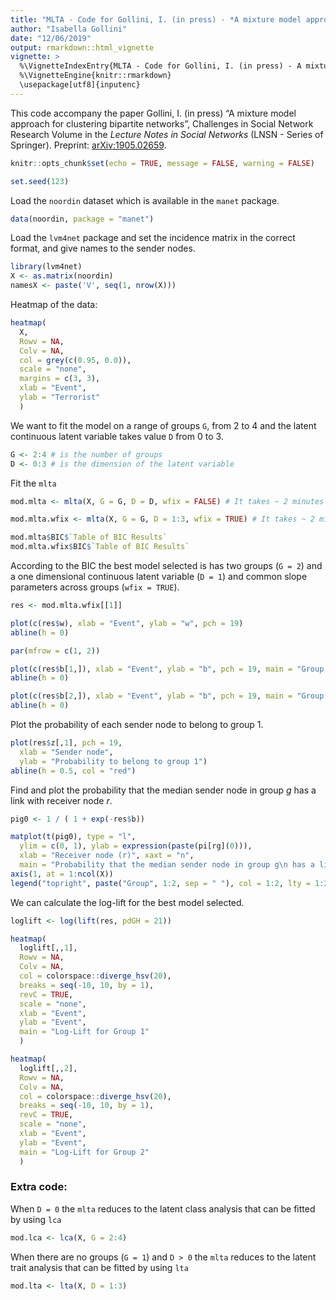 ```yaml
---
title: "MLTA - Code for Gollini, I. (in press) - *A mixture model approach for clustering bipartite networks* "
author: "Isabella Gollini"
date: "12/06/2019"
output: rmarkdown::html_vignette
vignette: >
  %\VignetteIndexEntry{MLTA - Code for Gollini, I. (in press) - A mixture model approach for clustering bipartite networks}
  %\VignetteEngine{knitr::rmarkdown}
  \usepackage[utf8]{inputenc}
---
```


This code accompany the paper Gollini, I. (in press) "A mixture model approach for clustering bipartite networks", Challenges in Social Network Research Volume in the *Lecture Notes in Social Networks* (LNSN - Series of Springer). Preprint: [arXiv:1905.02659](http://arxiv.org/abs/1905.02659).

```r
knitr::opts_chunk$set(echo = TRUE, message = FALSE, warning = FALSE)
```

```r
set.seed(123)
```

Load the `noordin` dataset which is available in the `manet` package.

```r
data(noordin, package = "manet")
```

Load the `lvm4net` package and set the incidence matrix in the correct format, and give names to the sender nodes.

```r
library(lvm4net)
X <- as.matrix(noordin)
namesX <- paste('V', seq(1, nrow(X)))
```

Heatmap of the data:

```r
heatmap(
  X,
  Rowv = NA,
  Colv = NA,
  col = grey(c(0.95, 0.0)),
  scale = "none",
  margins = c(3, 3),
  xlab = "Event",
  ylab = "Terrorist"
  )
```

We want to fit the model on a range of groups `G`, from 2 to 4 and the latent continuous latent variable takes value `D` from 0 to 3.

```r
G <- 2:4 # is the number of groups
D <- 0:3 # is the dimension of the latent variable
```

Fit the `mlta`

```r
mod.mlta <- mlta(X, G = G, D = D, wfix = FALSE) # It takes ~ 2 minutes with 3 starts
```



```r
mod.mlta.wfix <- mlta(X, G = G, D = 1:3, wfix = TRUE) # It takes ~ 2 minutes with 3 starts
```

```r
mod.mlta$BIC$`Table of BIC Results`
mod.mlta.wfix$BIC$`Table of BIC Results`
```

According to the BIC the best model selected is has two groups (`G = 2`)  and a one dimensional continuous latent variable (`D = 1`) and common slope parameters across groups (`wfix = TRUE`).

```r
res <- mod.mlta.wfix[[1]]
```

```r
plot(c(res$w), xlab = "Event", ylab = "w", pch = 19)
abline(h = 0)
```

```r
par(mfrow = c(1, 2))

plot(c(res$b[1,]), xlab = "Event", ylab = "b", pch = 19, main = "Group 1")
abline(h = 0)

plot(c(res$b[2,]), xlab = "Event", ylab = "b", pch = 19, main = "Group 2")
abline(h = 0)
```


Plot the probability of each sender node to belong to group 1.

```r
plot(res$z[,1], pch = 19, 
  xlab = "Sender node",
  ylab = "Probability to belong to group 1")
abline(h = 0.5, col = "red")
```

Find and plot the probability that the median sender node in group *g* has a link with receiver node *r*.

```r
pig0 <- 1 / ( 1 + exp(-res$b))

matplot(t(pig0), type = "l", 
  ylim = c(0, 1), ylab = expression(paste(pi[rg](0))),
  xlab = "Receiver node (r)", xaxt = "n",
  main = "Probability that the median sender node in group g\n has a link with receiver node r")
axis(1, at = 1:ncol(X))
legend("topright", paste("Group", 1:2, sep = " "), col = 1:2, lty = 1:2)

```

We can calculate the log-lift for the best model selected.

```r
loglift <- log(lift(res, pdGH = 21))
```

```r

heatmap(
  loglift[,,1],
  Rowv = NA,
  Colv = NA,
  col = colorspace::diverge_hsv(20),
  breaks = seq(-10, 10, by = 1),
  revC = TRUE,
  scale = "none",
  xlab = "Event",
  ylab = "Event",
  main = "Log-Lift for Group 1"
  )

heatmap(
  loglift[,,2],
  Rowv = NA,
  Colv = NA,
  col = colorspace::diverge_hsv(20),
  breaks = seq(-10, 10, by = 1),
  revC = TRUE,
  scale = "none",
  xlab = "Event",
  ylab = "Event",
  main = "Log-Lift for Group 2"
  )
```


### Extra code:

When `D = 0` the `mlta` reduces to the latent class analysis that can be fitted by using `lca`

```r
mod.lca <- lca(X, G = 2:4)
```

When there are no groups (`G = 1`) and `D > 0` the `mlta` reduces to the latent trait analysis that can be fitted by using `lta`

```r
mod.lta <- lta(X, D = 1:3)
```